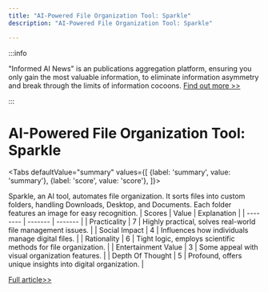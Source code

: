 ```yaml
---
title: "AI-Powered File Organization Tool: Sparkle"
description: "AI-Powered File Organization Tool: Sparkle"

---
```



:::info

"Informed AI News" is an publications aggregation platform, ensuring you only gain the most valuable information, to eliminate information asymmetry and break through the limits of information cocoons.  [Find out more >>](/)

:::

# AI-Powered File Organization Tool: Sparkle


<Tabs
	defaultValue="summary"
	values={[
	{label: 'summary', value: 'summary'},
	{label: 'score', value: 'score'},
]}>
<TabItem value="summary">


Sparkle, an AI tool, automates file organization. It sorts files into custom folders, handling Downloads, Desktop, and Documents. Each folder features an image for easy recognition.
</TabItem>
<TabItem value="score">
	| Scores     | Value   | Explanation |
	| -------- | ------- | ------- |
	| Practicality  | 7    | Highly practical, solves real-world file management issues.    |
	| Social Impact | 4     | Influences how individuals manage digital files.    |
	| Rationality    | 6    | Tight logic, employs scientific methods for file organization.    |
	| Entertainment Value    | 3    | Some appeal with visual organization features.    |
	| Depth Of Thought    | 5    | Profound, offers unique insights into digital organization.    |
</TabItem>
</Tabs>

[Full article>>](https://www.producthunt.com/posts/sparkle-auto-organize-files)
